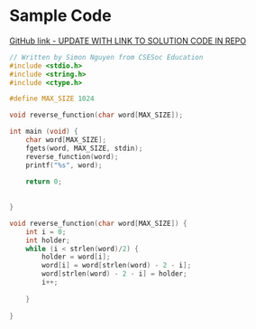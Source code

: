 # Sample Code

[GitHub link - UPDATE WITH LINK TO SOLUTION CODE IN REPO](https://www.youtube.com/watch?v=87fKv045u5U)

```c
// Written by Simon Nguyen from CSESoc Education
#include <stdio.h>
#include <string.h>
#include <ctype.h> 

#define MAX_SIZE 1024

void reverse_function(char word[MAX_SIZE]);

int main (void) {
    char word[MAX_SIZE];
    fgets(word, MAX_SIZE, stdin);
    reverse_function(word);
    printf("%s", word);
    
    return 0;
    
  
}

void reverse_function(char word[MAX_SIZE]) {
    int i = 0;
    int holder;
    while (i < strlen(word)/2) {
        holder = word[i];
        word[i] = word[strlen(word) - 2 - i];
        word[strlen(word) - 2 - i] = holder;
        i++;
        
    }
     
}
```